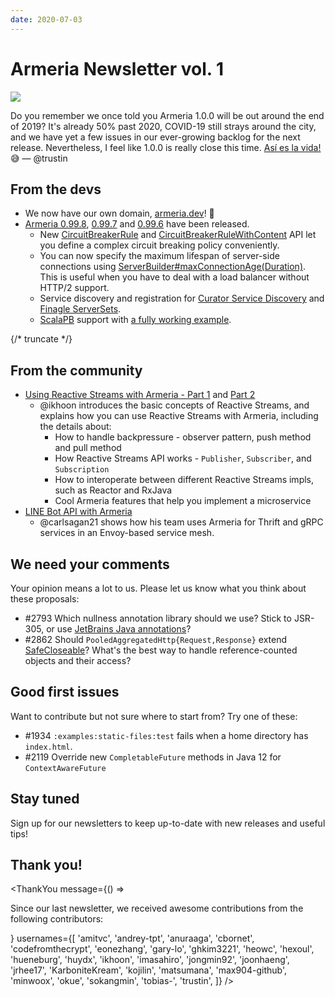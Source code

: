 ```yaml
---
date: 2020-07-03
---
```


# Armeria Newsletter vol. 1

<img className="hideOnReducedMotion" src="https://i.imgur.com/iZf8DeG.gif" loading="lazy" width={250} height={159} />

Do you remember we once told you Armeria 1.0.0 will be out around the end of 2019? It's already 50% past
2020, COVID-19 still strays around the city, and we have yet a few issues in our ever-growing backlog for
the next release. Nevertheless, I feel like 1.0.0 is really close this time.
[Así es la vida!](https://en.wiktionary.org/wiki/as%C3%AD_es_la_vida) 😅 — @trustin

## From the devs

- We now have our own domain, [armeria.dev](https://armeria.dev/)! 🌟
- [Armeria 0.99.8](/release-notes/0.99.8), [0.99.7](/release-notes/0.99.7) and [0.99.6](/release-notes/0.99.6)
  have been released.
  - New [CircuitBreakerRule](type) and [CircuitBreakerRuleWithContent](type) API let you define a complex
    circuit breaking policy conveniently.
  - You can now specify the maximum lifespan of server-side connections using
    [ServerBuilder#maxConnectionAge(Duration)](type). This is useful when you have to deal with a load
    balancer without HTTP/2 support.
  - Service discovery and registration for
    [Curator Service Discovery](https://curator.apache.org/curator-x-discovery/index.html) and
    [Finagle ServerSets](http://stevenskelton.ca/finagle-serverset-clusters-using-zookeeper/).
  - [ScalaPB](https://scalapb.github.io/) support with
    [a fully working example](https://github.com/line/armeria/tree/main/examples/grpc-scala).

{/* truncate */}

## From the community

- [Using Reactive Streams with Armeria - Part 1](https://engineering.linecorp.com/en/blog/reactive-streams-armeria-1/)
  and [Part 2](https://engineering.linecorp.com/en/blog/reactive-streams-armeria-2/)
  - @ikhoon introduces the basic concepts of Reactive Streams, and explains how you can use Reactive Streams
    with Armeria, including the details about:
    - How to handle backpressure - observer pattern, push method and pull method
    - How Reactive Streams API works - `Publisher`, `Subscriber`, and `Subscription`
    - How to interoperate between different Reactive Streams impls, such as Reactor and RxJava
    - Cool Armeria features that help you implement a microservice
- [LINE Bot API with Armeria](https://sookiwi.com/posts/tech/2019/11/17/LINE-Bot-API-with-Armeria/)
  - @carlsagan21 shows how his team uses Armeria for Thrift and gRPC services in an Envoy-based service mesh.

## We need your comments

Your opinion means a lot to us. Please let us know what you think about these proposals:

- #2793 Which nullness annotation library should we use?
  Stick to JSR-305, or use [JetBrains Java annotations](https://github.com/JetBrains/java-annotations/)?
- #2862 Should `PooledAggregatedHttp{Request,Response}` extend [SafeCloseable](type)?
  What's the best way to handle reference-counted objects and their access?

## Good first issues

Want to contribute but not sure where to start from? Try one of these:

- #1934 `:examples:static-files:test` fails when a home directory has `index.html`.
- #2119 Override new `CompletableFuture` methods in Java 12 for `ContextAwareFuture`

## Stay tuned

Sign up for our newsletters to keep up-to-date with new releases and useful tips!

<div style={{maxWidth: '320px', marginTop: '0.5rem'}}>
  <Mailchimp />
</div>

## Thank you!

<ThankYou
  message={() => <p>Since our last newsletter, we received awesome contributions from the following contributors:</p>}
  usernames={[
    'amitvc',
    'andrey-tpt',
    'anuraaga',
    'cbornet',
    'codefromthecrypt',
    'eonezhang',
    'gary-lo',
    'ghkim3221',
    'heowc',
    'hexoul',
    'hueneburg',
    'huydx',
    'ikhoon',
    'imasahiro',
    'jongmin92',
    'joonhaeng',
    'jrhee17',
    'KarboniteKream',
    'kojilin',
    'matsumana',
    'max904-github',
    'minwoox',
    'okue',
    'sokangmin',
    'tobias-',
    'trustin',
  ]}
/>
